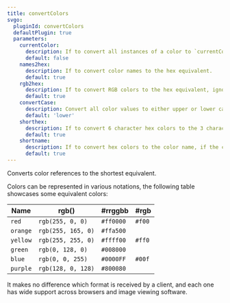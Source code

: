 ```yaml
---
title: convertColors
svgo:
  pluginId: convertColors
  defaultPlugin: true
  parameters:
    currentColor:
      description: If to convert all instances of a color to `currentColor`. This means to inherit the active foreground color, for example in HTML5 this would be the [`color`](https://developer.mozilla.org/docs/Web/CSS/color) property in CSS.
      default: false
    names2hex:
      description: If to convert color names to the hex equivalent.
      default: true
    rgb2hex:
      description: If to convert RGB colors to the hex equivalent, ignores RGBA.
      default: true
    convertCase:
      description: Convert all color values to either upper or lower case by setting this to `'upper'` or `'lower'` respectively to improve compression. Set to `false` to disable this behavior.
      default: 'lower'
    shorthex:
      description: If to convert 6 character hex colors to the 3 character equivalent where possible.
      default: true
    shortname:
      description: If to convert hex colors to the color name, if the color name is shorter then the hex equivalent.
      default: true
---
```


Converts color references to the shortest equivalent.

Colors can be represented in various notations, the following table showcases some equivalent colors:

| Name     | rgb()              | #rrggbb   | #rgb   |
| -------- | ------------------ | --------- | ------ |
| `red`    | `rgb(255, 0, 0)`   | `#ff0000` | `#f00` |
| `orange` | `rgb(255, 165, 0)` | `#ffa500` |        |
| `yellow` | `rgb(255, 255, 0)` | `#ffff00` | `#ff0` |
| `green`  | `rgb(0, 128, 0)`   | `#008000` |        |
| `blue`   | `rgb(0, 0, 255)`   | `#0000FF` | `#00f` |
| `purple` | `rgb(128, 0, 128)` | `#800080` |        |

It makes no difference which format is received by a client, and each one has wide support across browsers and image viewing software.
